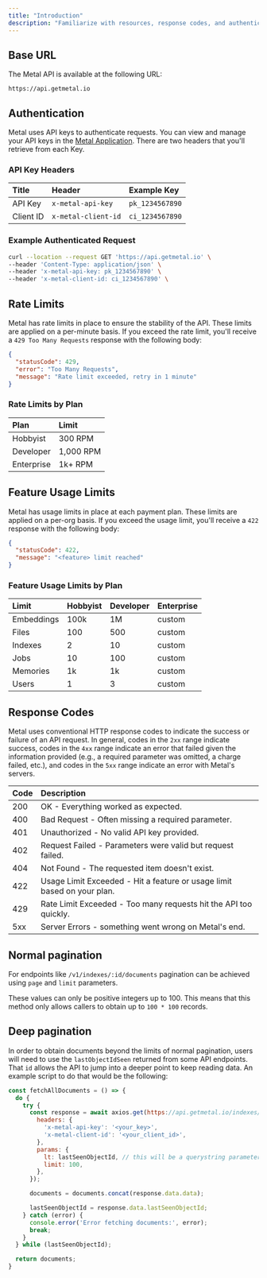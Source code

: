 ```yaml
---
title: "Introduction"
description: "Familiarize with resources, response codes, and authentication."
---
```


## Base URL
The Metal API is available at the following URL:

```
https://api.getmetal.io
```

## Authentication
Metal uses API keys to authenticate requests. You can view and manage your API keys in the [Metal Application](https://app.getmetal.io/settings/organization). There are two headers that you'll retrieve from each Key.

### API Key Headers
| Title | Header | Example Key
| :--- | :--- | :--- |
| API Key | `x-metal-api-key` | `pk_1234567890` |
| Client ID | `x-metal-client-id` | `ci_1234567890` |


### Example Authenticated Request
```bash
curl --location --request GET 'https://api.getmetal.io' \
--header 'Content-Type: application/json' \
--header 'x-metal-api-key: pk_1234567890' \
--header 'x-metal-client-id: ci_1234567890' \

```

## Rate Limits
Metal has rate limits in place to ensure the stability of the API. These limits are applied on a per-minute basis. If you exceed the rate limit, you'll receive a `429 Too Many Requests` response with the following body:

```json
{
  "statusCode": 429,
  "error": "Too Many Requests",
  "message": "Rate limit exceeded, retry in 1 minute"
}
```

### Rate Limits by Plan

| Plan | Limit |
| :--- | :--- |
| Hobbyist | 300 RPM |
| Developer | 1,000 RPM |
| Enterprise | 1k+ RPM |

## Feature Usage Limits
Metal has usage limits in place at each payment plan. These limits are applied on a per-org basis. If you exceed the usage limit, you'll receive a `422` response with the following body:

```json
{
  "statusCode": 422,
  "message": "<feature> limit reached"
}
```

### Feature Usage Limits by Plan

| Limit | Hobbyist | Developer | Enterprise |
| :--- | :--- | :--- | :--- |
| Embeddings | 100k | 1M | custom |
| Files | 100 | 500 | custom |
| Indexes | 2 | 10 | custom |
| Jobs | 10 | 100 | custom |
| Memories | 1k | 1k | custom |
| Users | 1 | 3 | custom |

## Response Codes
Metal uses conventional HTTP response codes to indicate the success or failure of an API request. In general, codes in the `2xx` range indicate success, codes in the `4xx` range indicate an error that failed given the information provided (e.g., a required parameter was omitted, a charge failed, etc.), and codes in the `5xx` range indicate an error with Metal's servers.

| Code | Description |
| :--- | :--- |
| 200 | OK - Everything worked as expected. |
| 400 | Bad Request - Often missing a required parameter. |
| 401 | Unauthorized - No valid API key provided. |
| 402 | Request Failed - Parameters were valid but request failed. |
| 404 | Not Found - The requested item doesn't exist. |
| 422 | Usage Limit Exceeded - Hit a feature or usage limit based on your plan.  |
| 429 | Rate Limit Exceeded - Too many requests hit the API too quickly. |
| 5xx | Server Errors - something went wrong on Metal's end. |

## Normal pagination
For endpoints like `/v1/indexes/:id/documents` pagination can be achieved using `page` and `limit` parameters.

These values can only be positive integers up to 100. This means that this method only allows callers to obtain up to `100 * 100` records.

## Deep pagination
In order to obtain documents beyond the limits of normal pagination, users will need to use the `lastObjectIdSeen` returned from some API endpoints. That `id` allows the API to jump into a deeper point to keep reading data. An example script to do that would be the following:

```js
const fetchAllDocuments = () => {
  do {
    try {
      const response = await axios.get(https://api.getmetal.io/indexes/<indexID>/documents, {
        headers: {
          'x-metal-api-key': '<your_key>',
          'x-metal-client-id': '<your_client_id>',
        },
        params: {
          lt: lastSeenObjectId, // this will be a querystring parameter `lt=${lastSeenObjectId}`
          limit: 100,
        },
      });

      documents = documents.concat(response.data.data);

      lastSeenObjectId = response.data.lastSeenObjectId;
    } catch (error) {
      console.error('Error fetching documents:', error);
      break;
    }
  } while (lastSeenObjectId);

  return documents;
}
```
